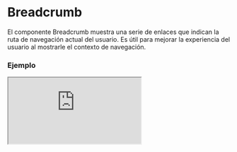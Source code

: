 # Breadcrumb

El componente Breadcrumb muestra una serie de enlaces que indican la ruta de navegación actual del usuario. Es útil para mejorar la experiencia del usuario al mostrarle el contexto de navegación.


### Ejemplo

<Iframe minHeightIframe="30dvh" src="https://fenextjs-component-storybook.vercel.app/iframe.html?args=&id=breadcrumb-breadcrumb--index&viewMode=story" />

### Importación

Para importar el componente Breadcrumb, se puede hacer desde fenextjs

```tsx copy
import { Breadcrumb } from "fenextjs";
```

### Parámetros

| Parámetro | Tipo | Requerido | Default | Descripcion |
| --------- | ---- | --------- | ------- | ----------- |
| links | BreadcrumbLinkProps[] | sí |  | Una lista de objetos que representan los enlaces del breadcrumb. Cada objeto incluye la URL, el contenido y opcionalmente un manejador de eventos onClick. |
| className | string | no | "" | Clase personalizada para el componente Breadcrumb. |
| classNameItem | string | no | "" | Clase personalizada para los elementos individuales del breadcrumb. |
| classNameLink | string | no | "" | Clase personalizada para los enlaces dentro del breadcrumb. |

### Propiedades de BreadcrumbLink

Cada enlace en el breadcrumb se define mediante las siguientes propiedades:

| Propiedad | Tipo | Descripción |
| --- | --- | --- |
| href | string | La URL a la que se redirigirá cuando se haga click en el enlace. |
| children | ReactNode | El contenido que se mostrará dentro del enlace. |
| onClick | function | Función que se ejecutará cuando se haga click en el enlace (opcional). |

### Storybook

Para ver el storybook del componente lo puede hacer con este [link](https://fenextjs-component-storybook.vercel.app/?path=/story/breadcrumb-breadcrumb--index)

### Usos

- Breadcrumb básico

```tsx copy
<Breadcrumb 
    links={[
        { href: "/home", children: "Home" }, 
        { href: "/about", children: "About" }
    ]}
/>
```

- Breadcrumb con clases personalizadas

```tsx copy
<Breadcrumb 
    className="custom-breadcrumb" 
    classNameItem="custom-item" 
    classNameLink="custom-link" 
    links={[
        { href: "/home", children: "Home" }, 
        { href: "/services", children: "Services" }, 
        { href: "/contact", children: "Contact" }
    ]}
/>
```

